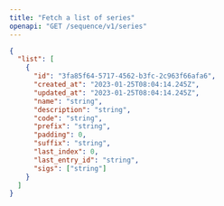 ```yaml
---
title: "Fetch a list of series"
openapi: "GET /sequence/v1/series"
---
```


<ResponseExample>

```json Example
{
  "list": [
    {
      "id": "3fa85f64-5717-4562-b3fc-2c963f66afa6",
      "created_at": "2023-01-25T08:04:14.245Z",
      "updated_at": "2023-01-25T08:04:14.245Z",
      "name": "string",
      "description": "string",
      "code": "string",
      "prefix": "string",
      "padding": 0,
      "suffix": "string",
      "last_index": 0,
      "last_entry_id": "string",
      "sigs": ["string"]
    }
  ]
}
```

</ResponseExample>
